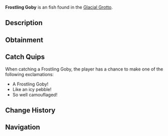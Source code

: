 {{FishInfobox
|image          = Frostling Goby.png
|rarity         = Uncommon
|sea            = First Sea
|location       = [[Glacial Grotto]]
|sublocation    = 
|sources        = Fishing Rod
|radar_location = 
|xp             = 95
|weather        = 
|time           = Day
|season         = Winter
|bait           = Insect
|base_weight    = 2.8
|base_value     = 180
|weight_range   = 1.6
|base_chance    = 65
|base_resil     = 70
}}
'''Frostling Goby''' is an {{Rarity|Uncommon}} fish found in the [[Glacial Grotto]].

== Description ==
{{Description|A tiny, bottom-dwelling fish with a speckled body resembling frost-dusted pebbles.|Bestiary Entry}}

== Obtainment ==
{{Description|Found among the icy rocks at the grotto floor.|Bestiary Hint}}
{{Fish Availability|
Glacial Grotto
|top_rods      = 
Azure Of Lagoon\187027.68\20614.17;
Training Rod\182914.57\29354.84;
Free Spirit Rod\182237.39\18564.68;
Firefly Rod\180199.29\26860.73;
Trident Rod\176784.9\14888.83;
Flimsy Rod\140291.02\21658.72;
Resourceful Rod\161396.17\17141.48;
Nocturnal Rod\112969.65\87940.06;
Adventurer's Rod\165644.05\22009.62;
Fungal Rod\158631.93\21917.45;
No-Life Rod\175270.2\21143.78;
Verdant Shear Rod\170295.83\18423.25;
Depthseeker Rod\169499.35\16827.41;
Avalanche Rod\167208.67\16360.77;
Blazebringer Rod\166248.69\19055.4;
Zeus Rod\165063.43\17884.26;
Volcanic Rod\161180.13\13572.22;
Challenger's Rod\160361.83\19218.27;
Seraphic Rod\151652.16\20980.49;
Rod Of The Depths\148910.32\17404.9;
Rod Of The Forgotten Fang\146158.22\19159.86;
Astralhook Rod\145720.82\0;
Ethereal Prism Rod\145041.13\0;
Rod Of The Exalted One\136793.62\16348.16;
Steady Rod\78303.82\8649.72
|recommended   = Training Rod
}}

== Catch Quips ==
When catching a Frostling Goby, the player has a chance to make one of the following exclamations:
* A Frostling Goby!
* Like an icy pebble!
* So well camouflaged!

== Change History ==
{{Change History|{{subst:Current Version}}}}

== Navigation ==
{{Fish Navbox|Glacial Grotto}}
